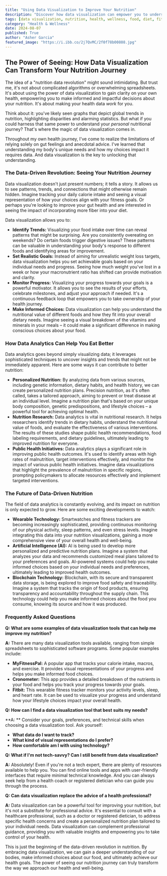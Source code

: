 ```yaml
---
title: "Using Data Visualization to Improve Your Nutrition"
description: "Discover how data visualization can empower you to understand your nutrition journey, identify trends, set realistic goals, and make informed food choices. This blog post explores the benefits of data visualization in nutrition, including personalized nutrition plans, nutrition research, and public health initiatives."
tags: [data visualization, nutrition, health, wellness, food, diet, fitness, technology, lifestyle, personal health]
category: "Health & Wellness"
date: 2024-08-07
published: True
author: "Asher Garcia"
featured_image: "https://i.ibb.co/2j7QvMC/2f0f78b00808.jpg"
---
```


## The Power of Seeing: How Data Visualization Can Transform Your Nutrition Journey

The idea of a "nutrition data revolution" might sound intimidating. But trust me, it's not about complicated algorithms or overwhelming spreadsheets. It's about using the power of data visualization to gain clarity on your own health, empowering you to make informed and impactful decisions about your nutrition. It's about making your health data *work* for you. 

Think about it: you've likely seen graphs that depict global trends in nutrition, highlighting disparities and alarming statistics. But what if you could harness that same power to understand your *personal* nutritional journey? That's where the magic of data visualization comes in. 

Throughout my own health journey, I've come to realize the limitations of relying solely on gut feelings and anecdotal advice. I've learned that  understanding my body's unique needs and how my choices impact it requires data. And data visualization is the key to unlocking that understanding.

### The Data-Driven Revolution: Seeing Your Nutrition Journey

Data visualization doesn't just present numbers; it tells a story. It allows us to see patterns, trends, and connections that might otherwise remain hidden. Imagine tracking your daily calorie intake and seeing a visual representation of how your choices align with your fitness goals. Or perhaps you're looking to improve your gut health and are interested in seeing the impact of incorporating more fiber into your diet.  

Data visualization allows you to:

* **Identify Trends:**  Visualizing your food intake over time can reveal patterns that might be surprising. Are you consistently overeating on weekends? Do certain foods trigger digestive issues?  These patterns can be valuable in understanding your body's response to different foods and identifying areas for improvement. 
* **Set Realistic Goals:**  Instead of aiming for unrealistic weight loss targets, data visualization helps you set achievable goals based on your individual needs and progress. Seeing how much weight you've lost in a week or how your macronutrient ratio has shifted can provide motivation and clarity. 
* **Monitor Progress:**   Visualizing your progress towards your goals is a powerful motivator. It allows you to see the results of your efforts, celebrate milestones, and adjust your approach if needed. It's a continuous feedback loop that empowers you to take ownership of your health journey.
* **Make Informed Choices:**  Data visualization can help you understand the nutritional value of different foods and how they fit into your overall dietary needs.  Imagine seeing a visual breakdown of the vitamins and minerals in your meals – it could make a significant difference in making conscious choices about your food. 

### How Data Analytics Can Help You Eat Better

Data analytics goes beyond simply visualizing data; it leverages sophisticated techniques to uncover insights and trends that might not be immediately apparent. Here are some ways it can contribute to better nutrition:

* **Personalized Nutrition:** By analyzing data from various sources, including genetic information, dietary habits, and health history, we can create personalized nutrition plans.  Precision nutrition, as it's often called, takes a tailored approach, aiming to prevent or treat disease at an individual level. Imagine a nutrition plan that's based on your unique body composition, genetic predispositions, and lifestyle choices – a powerful tool for achieving optimal health.
* **Nutrition Research:**  Data analytics is vital in nutritional research. It helps researchers identify trends in dietary habits, understand the nutritional value of foods, and evaluate the effectiveness of various interventions. The results of these studies shape public health recommendations, food labeling requirements, and dietary guidelines, ultimately leading to improved nutrition for everyone.
* **Public Health Initiatives:**  Data analytics plays a significant role in improving public health outcomes.  It's used to identify areas with high rates of malnutrition, target interventions effectively, and monitor the impact of various public health initiatives. Imagine data visualizations that highlight the prevalence of malnutrition in specific regions, prompting policymakers to allocate resources effectively and implement targeted interventions.

### The Future of Data-Driven Nutrition

The field of data analytics is constantly evolving, and its impact on nutrition is only expected to grow. Here are some exciting developments to watch:

* **Wearable Technology:**  Smartwatches and fitness trackers are becoming increasingly sophisticated, providing continuous monitoring of our physical activity, sleep patterns, and even stress levels. Imagine integrating this data into your nutrition visualizations, gaining a more comprehensive view of your overall health and well-being.
* **Artificial Intelligence (AI):** AI is being used to develop more personalized and predictive nutrition plans. Imagine a system that analyzes your data and recommends customized meal plans tailored to your preferences and goals. AI-powered systems could help you make informed choices based on your individual needs and preferences, ultimately leading to improved health outcomes.
* **Blockchain Technology:**  Blockchain, with its secure and transparent data storage, is being explored to improve food safety and traceability. Imagine a system that tracks the origin of food products, ensuring transparency and accountability throughout the supply chain.  This technology could help you make informed choices about the food you consume, knowing its source and how it was produced. 

### Frequently Asked Questions

**Q: What are some examples of data visualization tools that can help me improve my nutrition?**

**A:** There are many data visualization tools available, ranging from simple spreadsheets to sophisticated software programs. Some popular examples include:

* **MyFitnessPal:** A popular app that tracks your calorie intake, macros, and exercise. It provides visual representations of your progress and helps you make informed food choices.
* **Cronometer:** This app provides a detailed breakdown of the nutrients in your food and helps you track your progress towards your goals. 
* **Fitbit:** This wearable fitness tracker monitors your activity levels, sleep, and heart rate. It can be used to visualize your progress and understand how your lifestyle choices impact your overall health.

**Q: How can I find a data visualization tool that best suits my needs?**

**A: **  Consider your goals, preferences, and technical skills when choosing a data visualization tool. Ask yourself:

* **What data do I want to track?**
* **What kind of visual representations do I prefer?**
* **How comfortable am I with using technology?**

**Q:  What if I'm not tech-savvy? Can I still benefit from data visualization?**

**A:** Absolutely!  Even if you're not a tech expert, there are plenty of resources available to help you.  You can find online tools and apps with user-friendly interfaces that require minimal technical knowledge.  And you can always seek help from a health coach or registered dietician who can guide you through the process.

**Q:  Can data visualization replace the advice of a health professional?**

**A:** Data visualization can be a powerful tool for improving your nutrition, but it's not a substitute for professional advice. It's essential to consult with a healthcare professional, such as a doctor or registered dietician, to address specific health concerns and create a personalized nutrition plan tailored to your individual needs. Data visualization can complement professional guidance, providing you with valuable insights and empowering you to take control of your health.

This is just the beginning of the data-driven revolution in nutrition. By embracing data visualization, we can gain a deeper understanding of our bodies, make informed choices about our food, and ultimately achieve our health goals. The power of seeing our nutrition journey can truly transform the way we approach our health and well-being.
